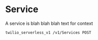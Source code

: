 # Service

A service is blah blah blah text for context

```automatic-api-spec
twilio_serverless_v1 /v1/Services POST
```
